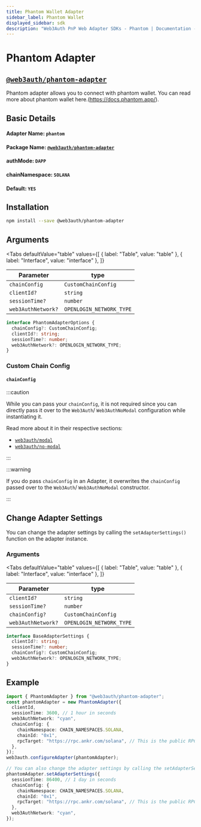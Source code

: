 ```yaml
---
title: Phantom Wallet Adapter
sidebar_label: Phantom Wallet
displayed_sidebar: sdk
description: "Web3Auth PnP Web Adapter SDKs - Phantom | Documentation - Web3Auth"
---
```


# Phantom Adapter


## [`@web3auth/phantom-adapter`](https://npmjs.com/package/@web3auth/phantom-adapter)

Phantom adapter allows you to connect with phantom wallet. You can read more about phantom wallet here.(https://docs.phantom.app/).

## Basic Details

#### Adapter Name: `phantom`

#### Package Name: [`@web3auth/phantom-adapter`](https://npmjs.com/package/@web3auth/phantom-adapter)

#### authMode: `DAPP`

#### chainNamespace: `SOLANA`

#### Default: `YES`

## Installation

```bash npm2yarn
npm install --save @web3auth/phantom-adapter
```

## Arguments

<Tabs
  defaultValue="table"
  values={[
    { label: "Table", value: "table" },
    { label: "Interface", value: "interface" },
  ]}
>

<TabItem value="table">

| Parameter          | type                     |
| ------------------ | ------------------------ |
| `chainConfig`      | `CustomChainConfig`      |
| `clientId?`        | `string`                 |
| `sessionTime?`     | `number`                 |
| `web3AuthNetwork?` | `OPENLOGIN_NETWORK_TYPE` |

</TabItem>

<TabItem value="interface">

```ts
interface PhantomAdapterOptions {
  chainConfig?: CustomChainConfig;
  clientId?: string;
  sessionTime?: number;
  web3AuthNetwork?: OPENLOGIN_NETWORK_TYPE;
}
```

</TabItem>

</Tabs>

### Custom Chain Config

#### `chainConfig`

:::caution

While you can pass your `chainConfig`, it is not required since you can directly pass it over to the `Web3Auth`/ `Web3AuthNoModal` configuration while
instantiating it.

Read more about it in their respective sections:

- [`web3auth/modal`](/sdk/pnp/web/modal/initialize#adding-a-custom-chain-configuration)
- [`web3auth/no-modal`](/sdk/pnp/web/no-modal/initialize#adding-a-custom-chain-configuration)

:::

:::warning

If you do pass `chainConfig` in an Adapter, it overwrites the `chainConfig` passed over to the `Web3Auth`/ `Web3AuthNoModal` constructor.

:::

## Change Adapter Settings

You can change the adapter settings by calling the `setAdapterSettings()` function on the adapter instance.

### Arguments

<Tabs
  defaultValue="table"
  values={[
    { label: "Table", value: "table" },
    { label: "Interface", value: "interface" },
  ]}
>

<TabItem value="table">

| Parameter          | type                     |
| ------------------ | ------------------------ |
| `clientId?`        | `string`                 |
| `sessionTime?`     | `number`                 |
| `chainConfig?`     | `CustomChainConfig`      |
| `web3AuthNetwork?` | `OPENLOGIN_NETWORK_TYPE` |

</TabItem>

<TabItem value="interface">

```ts
interface BaseAdapterSettings {
  clientId?: string;
  sessionTime?: number;
  chainConfig?: CustomChainConfig;
  web3AuthNetwork?: OPENLOGIN_NETWORK_TYPE;
}
```

</TabItem>

</Tabs>

## Example

```ts
import { PhantomAdapter } from "@web3auth/phantom-adapter";
const phantomAdapter = new PhantomAdapter({
  clientId,
  sessionTime: 3600, // 1 hour in seconds
  web3AuthNetwork: "cyan",
  chainConfig: {
    chainNamespace: CHAIN_NAMESPACES.SOLANA,
    chainId: "0x1",
    rpcTarget: "https://rpc.ankr.com/solana", // This is the public RPC we have added, please pass on your own endpoint while creating an app
  },
});
web3auth.configureAdapter(phantomAdapter);

// You can also change the adapter settings by calling the setAdapterSettings() function on the adapter instance.
phantomAdapter.setAdapterSettings({
  sessionTime: 86400, // 1 day in seconds
  chainConfig: {
    chainNamespace: CHAIN_NAMESPACES.SOLANA,
    chainId: "0x1",
    rpcTarget: "https://rpc.ankr.com/solana", // This is the public RPC we have added, please pass on your own endpoint while creating an app
  },
  web3AuthNetwork: "cyan",
});
```
